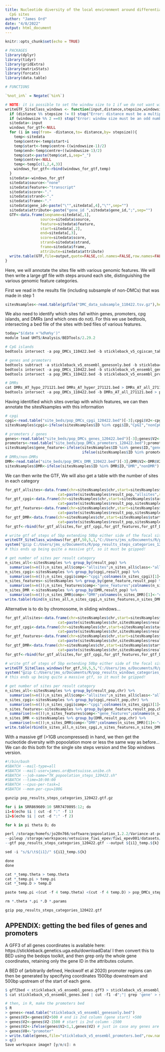 ```yaml
---
title: Nucleotide diversity of the local environment around differentially methylated
  CpG sites
author: "James Ord"
date: "4/8/2022"
output: html_document
---
```


```r
knitr::opts_chunk$set(echo = TRUE)

# PACKAGES
library(dplyr)
library(tidyr)
library(gridExtra)
library(matrixStats)
library(forcats)
library(data.table)

# FUNCTIONS

`%not_in%` = Negate(`%in%`)

# NOTE: it is possible to set the window size to 1 if we do not want windows
writeGTF_SiteClass_windows <- function(input,distance,stepsize,windowsize,output) {
  if (distance %% stepsize != 0) stop("Error: distance must be a multiple of step size")
  if (windowsize %% 2 ==0) stop("Error: window size must be an odd number")
  sitedata<-input
  windows_for_gtf<-NULL
  for (i in seq(from= -distance,to= distance,by= stepsize)){
    temp<-sitedata
    temp$centre<-temp$start+i
    temp$start<-temp$centre-((windowsize-1)/2)
    temp$end<-temp$centre+((windowsize-1)/2)
    temp$cat<-paste(temp$cat,i,sep="_")
    temp$centre<-NULL
    temp<-temp[c(1,2,4,3)]
    windows_for_gtf<-rbind(windows_for_gtf,temp)
  }
  sitedata<-windows_for_gtf
  sitedata$source<-"none"
  sitedata$feature<-"transcript"
  sitedata$score<-"."
  sitedata$strand<-"."
  sitedata$frame<-"."
  sitedata$gene_id<-paste("\"",sitedata[,4],"\"",sep="")
  sitedata$attribute<-paste("gene_id ",sitedata$gene_id,";",sep="")
  GTF<-data.frame(seqname=sitedata[,1],
                source=sitedata$source,
                feature=sitedata$feature,
                start=sitedata[,2],
                end=sitedata[,3],
                score=sitedata$score,
                strand=sitedata$strand,
                frame=sitedata$frame,
                attribute=sitedata$attribute)
  write.table(GTF,file=output,quote=FALSE,col.names=FALSE,row.names=FALSE,sep="\t")
}
```

Here, we will annotate the sites file with various genomic features.
We will then write a large gtf file with steps around each site, distinguishing the various genomic feature categories.

First we read in the results file (including subsample of non-DMCs) that was made in step 1
```r
sitesNsamples<-read.table(gzfile("DMC_data_subsample_110422.tsv.gz"),header=T)
```

We also need to identify which sites fall within genes, promoters, cpg islands, and DMRs (and which ones do not).
For this we use bedtools, intersecting a bed file of the sites with bed files of various features.
```r
today="$(date +'%d%m%y')"
module load UHTS/Analysis/BEDTools/2.29.2

# CpG islands
bedtools intersect -a pop_DMCs_110422.bed -b stickleback_v5_cgiscan_tabfixed.bed > pop_DMCs_cpgi_${today}.bed

# genes and promoters
bedtools subtract -a stickleback_v5_ensembl_genesonly.bed -b stickleback_v5_ensembl_promoters.bed > stickleback_v5_ensembl_genes_prfilt.bed
bedtools intersect -a pop_DMCs_110422.bed -b stickleback_v5_ensembl_genes_prfilt.bed > pop_DMCs_genes_${today}.bed
bedtools intersect -a pop_DMCs_110422.bed -b stickleback_v5_ensembl_promoters.bed > pop_DMCs_promoters_${today}.bed

# DMRs
cat DMRs_AT_hypo_271121.bed DMRs_AT_hyper_271121.bed > DMRs_AT_all_271121.bed
bedtools intersect -a pop_DMCs_110422.bed -b DMRs_AT_all_271121.bed > pop_DMCs_DMR_${today}.bed
```

Having identified which sites overlap with which features, we can then annotate the sitesNsamples with this information
```r
# cpgi
cpgi<-read.table("site_beds/pop_DMCs_cpgi_120422.bed")[-3];cpgi$V2<-cpgi$V2+1;cpgi$ID<-paste(cpgi$V1,cpgi$V2,sep="_")
sitesNsamples$cpgi<-ifelse(sitesNsamples$ID %in% cpgi$ID,"CpGI","nonCpGI")

# promoters / genes
genes<-read.table("site_beds/pop_DMCs_genes_120422.bed")[-3];genes$V2<-genes$V2+1;genes$ID<-paste(genes$V1,genes$V2,sep="_")
promoters<-read.table("site_beds/pop_DMCs_promoters_120422.bed");promoters$V2<-promoters$V2+1;promoters$ID<-paste(promoters$V1,promoters$V2,sep="_")
sitesNsamples$gene_feature<-ifelse(sitesNsamples$ID %in% genes$ID,"gene",
                                   ifelse(sitesNsamples$ID %in% promoters$ID,"promoter","intergenic"))
# DMRs/non-DMRs
DMR<-read.table("site_beds/pop_DMCs_DMR_120422.bed")[-3];DMR$V2<-DMR$V2+1;DMR$ID<-paste(DMR$V1,DMR$V2,sep="_")
sitesNsamples$DMR<-ifelse(sitesNsamples$ID %in% DMR$ID,"DMR","nonDMR")

```
We can then write the GTF, We will also get a table with the number of sites in each category
```r
for_gtf_allsites<-data.frame(chr=sitesNsamples$chr,start=sitesNsamples$start,
                        cat=paste(sitesNsamples$result_pop,"allsites",sep="_"))
for_gtf_cpgi<-data.frame(chr=sitesNsamples$chr,start=sitesNsamples$start,
                        cat=paste(sitesNsamples$result_pop,sitesNsamples$cpgi,sep="_"))
for_gtf_features<-data.frame(chr=sitesNsamples$chr,start=sitesNsamples$start,
                        cat=paste(sitesNsamples$result_pop,sitesNsamples$gene_feature,sep="_"))
for_gtf_DMR<-data.frame(chr=sitesNsamples$chr,start=sitesNsamples$start,
                        cat=paste(sitesNsamples$result_pop,sitesNsamples$DMR,sep="_"))
for_gtf<-rbind(for_gtf_allsites,for_gtf_cpgi,for_gtf_features,for_gtf_DMR)

# write gtf of steps of 5bp extending 50bp either side of the focal sites
writeGTF_SiteClass_windows(for_gtf,50,5,1,"C:/Users/jms_o/Documents/R/pop_results_steps_categories_120422.gtf")
system("gzip C:/Users/jms_o/Documents/R/pop_results_steps_categories_120422.gtf")
# this ends up being quite a massive gtf, so it must be gzipped!

# get number of sites per result category
n_sites_all<-sitesNsamples %>% group_by(result_pop) %>% 
  summarise(n=n());n_sites_all$comp<-"allsites";n_sites_all$class<-"allsites"
n_sites_cpgi<-sitesNsamples %>% group_by(cpgi,result_pop) %>% 
  summarise(n=n());n_sites_cpgi$comp<-"cpgi";colnames(n_sites_cpgi)[1]<-"class"
n_sites_features<-sitesNsamples %>% group_by(gene_feature,result_pop) %>%
  summarise(n=n());n_sites_features$comp<-"gene_features";colnames(n_sites_features)[1]<-"class"
n_sites_DMR <-sitesNsamples %>% group_by(DMR,result_pop) %>% 
  summarise(n=n());n_sites_DMR$comp<-"DMR";colnames(n_sites_DMR)[1]<-"class"
write.table(rbind(n_sites_all,n_sites_cpgi,n_sites_features,n_sites_DMR),file="n_sites_per_category.txt",sep="\t",quote=F,row.names = F)

```
Alternative is to do by chromosome, in sliding windows...
```r
for_gtf_allsites<-data.frame(chr=sitesNsamples$chr,start=sitesNsamples$start,
                        cat=paste(sitesNsamples$chr,sitesNsamples$result_pop,"allsites",sep="_"))
for_gtf_cpgi<-data.frame(chr=sitesNsamples$chr,start=sitesNsamples$start,
                        cat=paste(sitesNsamples$chr,sitesNsamples$result_pop,sitesNsamples$cpgi,sep="_"))
for_gtf_features<-data.frame(chr=sitesNsamples$chr,start=sitesNsamples$start,
                        cat=paste(sitesNsamples$chr,sitesNsamples$result_pop,sitesNsamples$gene_feature,sep="_"))
for_gtf_DMR<-data.frame(chr=sitesNsamples$chr,start=sitesNsamples$start,
                        cat=paste(sitesNsamples$chr,sitesNsamples$result_pop,sitesNsamples$DMR,sep="_"))
for_gtf<-rbind(for_gtf_allsites,for_gtf_cpgi,for_gtf_features,for_gtf_DMR)

# write gtf of steps of 5bp extending 50bp either side of the focal sites (5bp windows)
writeGTF_SiteClass_windows(for_gtf,50,5,5,"C:/Users/jms_o/Documents/R/pop_results_windows_categories_120422.gtf")
system("gzip C:/Users/jms_o/Documents/R/pop_results_windows_categories_120422.gtf")
# this ends up being quite a massive gtf, so it must be gzipped!

# get number of sites per result category
n_sites_all<-sitesNsamples %>% group_by(result_pop,chr) %>% 
  summarise(n=n());n_sites_all$comp<-"allsites";n_sites_all$class<-"allsites"
n_sites_cpgi<-sitesNsamples %>% group_by(cpgi,result_pop,chr) %>% 
  summarise(n=n());n_sites_cpgi$comp<-"cpgi";colnames(n_sites_cpgi)[1]<-"class"
n_sites_features<-sitesNsamples %>% group_by(gene_feature,result_pop,chr) %>%
  summarise(n=n());n_sites_features$comp<-"gene_features";colnames(n_sites_features)[1]<-"class"
n_sites_DMR <-sitesNsamples %>% group_by(DMR,result_pop,chr) %>% 
  summarise(n=n());n_sites_DMR$comp<-"DMR";colnames(n_sites_DMR)[1]<-"class"
write.table(rbind(n_sites_all,n_sites_cpgi,n_sites_features,n_sites_DMR),file="n_sites_per_category_chromosome.txt",sep="\t",quote=F,row.names = F)

```
With a massive gtf (>1GB uncompressed) in hand, we then get the nucleotide diversity with popoolation more or less the same way as before...
We can do this both for the single site steps version and the 5bp windows version.
```r
#!/bin/bash
#SBATCH --mail-type=all
#SBATCH --mail-user=james.ord@vetsuisse.unibe.ch
#SBATCH --job-name="TK_popoolation_steps_120422.sh"
#SBATCH --time=10:00:00
#SBATCH --cpus-per-task=1
#SBATCH --mem-per-cpu=100G

gunzip pop_results_steps_categories_120422.gtf.gz

for i in SRR869609:10 SRR7470095:12; do
i1=$(echo $i | cut -d ":" -f 1)
i2=$(echo $i | cut -d ":" -f 2)

for k in pi theta D; do

perl /storage/homefs/jo20n766/software/popoolation_1.2.2/Variance-at-position.pl --pool-size ${i2} --min-qual 20 --min-coverage 3 --min-count 2 --fastq-type sanger --max-coverage 500000000 \
--pileup /storage/workspaces/vetsuisse_fiwi_epev/fiwi_epev001/datasets/dataset_collection/stickleback/PRJNA204958_479509/mapped/MAPQ20_rdup/pileup/${i1}.pileup \
--gtf pop_results_steps_categories_120422.gtf --output ${i1}_temp.${k} --measure ${k}

sed -i "s/$/\t${i1}/" ${i1}_temp.${k}

done
done

cat *_temp.theta > temp.theta
cat *_temp.pi > temp.pi
cat *_temp.D > temp.D

paste temp.pi <(cut -f 4 temp.theta) <(cut -f 4 temp.D) > pop_DMCs_steps_categories_120422.div

rm *.theta *.pi *.D *.params

gzip pop_results_steps_categories_120422.gtf
```

## APPENDIX: getting the bed files of genes and promoters

A GFF3 of all genes coordinates is available here: https://stickleback.genetics.uga.edu/downloadData/
I then convert this to BED using the bedops toolkit, and then grep only the whole gene coordinates, retaining only the gene ID in the attributes column.

A BED of (arbitrarily defined, Heckwolf et al 2020) promoter regions can then be generated by specifying coordinates 1500bp downstream and 500bp upstream of the start of each gene.
```r
$ gff2bed < stickleback_v5_ensembl_genes.gff3 > stickleback_v5_ensembl_genes.bed
$ cat stickleback_v5_ensembl_genes.bed | cut -f1 -d";"| grep 'gene' > stickleback_v5_ensembl_genesonly.bed

# then, in R, make the promoters bed
$ R
> genes<-read.table("stickleback_v5_ensembl_genesonly.bed")
> genes$V3<-genes$V2+500 # end is 2nd column (gene start) +500
> genes$V2<-genes$V2-1500 # start is 2nd column -1500
> genes$V2<-ifelse(genes$V2<1,1,genes$V2) # just in case any genes are at the very start of the chromosome
> genes$V8<-"promoter"
> write.table(genes,file="stickleback_v5_ensembl_promoters.bed",row.names=F,col.names=F,quote=F,sep="\t")
> q()
Save workspace image? [y/n/c]: n
```
